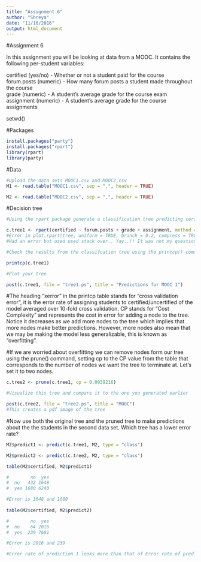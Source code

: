 ```yaml
---
title: "Assignment 6"
author: "Shreya"
date: "11/16/2016"
output: html_document
---
```

#Assignment 6

In this assignment you will be looking at data from a MOOC. It contains the following per-student variables:

certified (yes/no) - Whether or not a student paid for the course  
forum.posts (numeric) - How many forum posts a student made throughout the course  
grade (numeric) - A student's average grade for the course exam  
assignment (numeric) - A student's average grade for the course assignments  

setwd()

#Packages
```r
install.packages("party")
install.packages("rpart")
library(rpart)
library(party)
```

#Data
```r
#Upload the data sets MOOC1.csv and MOOC2.csv
M1 <- read.table("MOOC1.csv", sep = ",", header = TRUE)

M2 <- read.table("MOOC2.csv", sep = ",", header = TRUE)
```

#Decision tree
```r
#Using the rpart package generate a classification tree predicting certified from the other variables in the M1 data frame.

c.tree1 <- rpart(certified ~ forum.posts + grade + assignment, method ="class", data=M1, control = rpart.control(minsplit = 1, minbucket = 1, cp=0.001))
#Error in plot.rpart(tree, uniform = TRUE, branch = 0.2, compress = TRUE, : fit is not a tree, just a root
#Had an error but used used stack over.. Yay..!! It was not my question though.. 

#Check the results from the classifcation tree using the printcp() command

printcp(c.tree1)

#Plot your tree

post(c.tree1, file = "tree1.ps", title = "Predictions for MOOC 1")
```

#The heading "xerror" in the printcp table stands for "cross validation error", it is the error rate of assigning students to certified/uncertified of the model averaged over 10-fold cross validation. CP stands for "Cost Complexity" and represents the cost in error for adding a node to the tree. Notice it decreases as we add more nodes to the tree which implies that more nodes make better predictions. However, more nodes also mean that we may be making the model less generalizable, this is known as "overfitting".

#If we are worried about overfitting we can remove nodes form our tree using the prune() command, setting cp to the CP value from the table that corresponds to the number of nodes we want the tree to terminate at. Let's set it to two nodes.

```r
c.tree2 <- prune(c.tree1, cp = 0.0039216)

#Visualize this tree and compare it to the one you generated earlier

post(c.tree2, file = "tree2.ps", title = "MOOC") 
#This creates a pdf image of the tree
```

#Now use both the original tree and the pruned tree to make predictions about the the students in the second data set. Which tree has a lower error rate?

```r
M2$predict1 <- predict(c.tree1, M2, type = "class")

M2$predict2 <- predict(c.tree2, M2, type = "class")

table(M2$certified, M2$predict1)

#        no  yes
#  no   432 1648
#  yes 1680 6240

#Error is 1648 and 1680
  
table(M2$certified, M2$predict2)

#        no  yes
#  no    64 2016
#  yes  239 7681

#Error is 2016 and 239

#Error rate of prediction 1 looks more than that of Error rate of prediction 2
```

